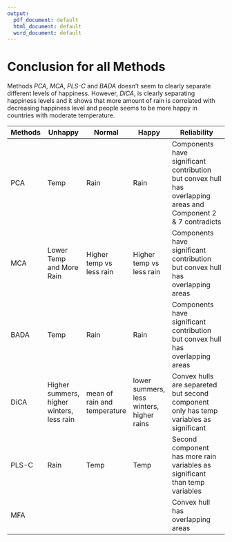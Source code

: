 ```yaml
---
output:
  pdf_document: default
  html_document: default
  word_document: default
---
```

# Conclusion for all Methods

Methods *PCA*, *MCA*, *PLS-C* and *BADA* doesn't seem to clearly separate different levels of happiness. However, *DiCA*, is clearly separating happiness levels and it shows that more amount of rain is correlated with decreasing happiness level and people seems to be more happy in countries with moderate temperature. 

| Methods | Unhappy                                   | Normal                       | Happy                                     | Reliability                                                                                                    |
|---------|-------------------------------------------|------------------------------|-------------------------------------------|----------------------------------------------------------------------------------------------------------------|
| PCA     | Temp                                      | Rain                         | Rain                                      | Components have significant contribution but convex hull has overlapping areas and Component 2 & 7 contradicts |
| MCA     | Lower Temp and More Rain                  | Higher temp vs less rain     | Higher temp vs less rain                  | Components have significant contribution but convex hull has overlapping areas                                 |
| BADA    | Temp                                      | Rain                         | Rain                                      | Components have significant contribution but convex hull has overlapping areas                                 |
| DiCA    | Higher summers, higher winters, less rain | mean of rain and temperature | lower summers, less winters, higher rains | Convex hulls are separeted but second component only has temp variables as significant                         |
| PLS-C   | Rain                                      | Temp                         | Temp                                      | Second component has more rain variables as significant than temp variables                                    |
| MFA     |                                           |                              |                                           | Convex hull has overlapping areas                                                                              |